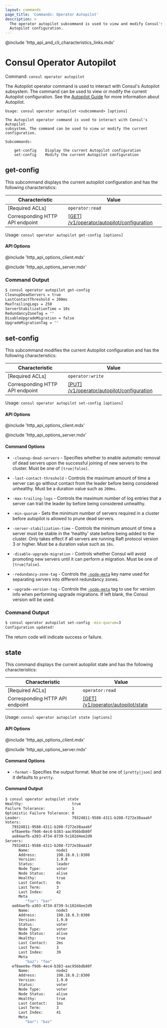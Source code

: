 ```yaml
---
layout: commands
page_title: 'Commands: Operator Autopilot'
description: >
  The operator autopilot subcommand is used to view and modify Consul's
  Autopilot configuration.
---
```


@include 'http_api_and_cli_characteristics_links.mdx'

# Consul Operator Autopilot

Command: `consul operator autopilot`

The Autopilot operator command is used to interact with Consul's Autopilot subsystem. The
command can be used to view or modify the current Autopilot configuration. See the
[Autopilot Guide](https://learn.hashicorp.com/consul/day-2-operations/autopilot) for more information about Autopilot.

```text
Usage: consul operator autopilot <subcommand> [options]

The Autopilot operator command is used to interact with Consul's Autopilot
subsystem. The command can be used to view or modify the current configuration.

Subcommands:

    get-config    Display the current Autopilot configuration
    set-config    Modify the current Autopilot configuration
```

## get-config

This subcommand displays the current autopilot configuration
and has the following characteristics:

| Characteristic | Value |
| -------------- | ----- |
| [Required ACLs] | `operator:read` |
| Corresponding HTTP API endpoint | [\[GET\] /v1/operator/autopilot/configuration](/api-docs/operator/autopilot#read-configuration) |

Usage: `consul operator autopilot get-config [options]`

#### API Options

@include 'http_api_options_client.mdx'

@include 'http_api_options_server.mdx'

### Command Output

```sh
$ consul operator autopilot get-config
CleanupDeadServers = true
LastContactThreshold = 200ms
MaxTrailingLogs = 250
ServerStabilizationTime = 10s
RedundancyZoneTag = ""
DisableUpgradeMigration = false
UpgradeMigrationTag = ""
```

## set-config

This subcommand modifies the current Autopilot configuration
and has the following characteristics:

| Characteristic | Value |
| -------------- | ----- |
| [Required ACLs] | `operator:write` |
| Corresponding HTTP API endpoint | [\[PUT\] /v1/operator/autopilot/configuration](/api-docs/operator/autopilot#update-configuration) |

Usage: `consul operator autopilot set-config [options]`

#### API Options

@include 'http_api_options_client.mdx'

@include 'http_api_options_server.mdx'

#### Command Options

- `-cleanup-dead-servers` - Specifies whether to enable automatic removal of dead servers
  upon the successful joining of new servers to the cluster. Must be one of `[true|false]`.

- `-last-contact-threshold` - Controls the maximum amount of time a server can go without contact
  from the leader before being considered unhealthy. Must be a duration value such as `200ms`.

- `-max-trailing-logs` - Controls the maximum number of log entries that a server can trail
  the leader by before being considered unhealthy.

- `-min-quorum` - Sets the minimum number of servers required in a cluster
  before autopilot is allowed to prune dead servers.

- `-server-stabilization-time` - Controls the minimum amount of time a server must be stable in
  the 'healthy' state before being added to the cluster. Only takes effect if all servers are
  running Raft protocol version 3 or higher. Must be a duration value such as `10s`.

- `-disable-upgrade-migration` <EnterpriseAlert inline /> - Controls whether Consul will avoid promoting
  new servers until it can perform a migration. Must be one of `[true|false]`.

- `-redundancy-zone-tag` <EnterpriseAlert inline /> - Controls the [`-node-meta`](/docs/agent/config/cli-flags#_node_meta)
  key name used for separating servers into different redundancy zones.

- `-upgrade-version-tag` <EnterpriseAlert inline /> - Controls the [`-node-meta`](/docs/agent/config/cli-flags#_node_meta)
  tag to use for version info when performing upgrade migrations. If left blank, the Consul version will be used.

### Command Output

```sh
$ consul operator autopilot set-config -min-quorum=3
Configuration updated!
```

The return code will indicate success or failure.

## state

This command displays the current autopilot state
and has the following characteristics:

| Characteristic | Value |
| -------------- | ----- |
| [Required ACLs] | `operator:read` |
| Corresponding HTTP API endpoint | [\[GET\] /v1/operator/autopilot/state](/api-docs/operator/autopilot#read-the-autopilot-state) |

Usage: `consul operator autopilot state [options]`

#### API Options

@include 'http_api_options_client.mdx'

@include 'http_api_options_server.mdx'

#### Command Options

- `-format` - Specifies the output format. Must be one of `[pretty|json]` and it defaults to `pretty`.

#### Command Output

```sh
$ consul operator autopilot state
Healthy:                      true
Failure Tolerance:            1
Optimistic Failure Tolerance: 0
Leader:                       79324811-9588-4311-b208-f272e38aaabf
Voters:
   79324811-9588-4311-b208-f272e38aaabf
   ef8aee9a-f9d6-4ec4-b383-aac956bdb80f
   ae84aefb-a303-4734-8739-5c102d4ee2d9
Servers:
   79324811-9588-4311-b208-f272e38aaabf
      Name:            node1
      Address:         198.18.0.1:8300
      Version:         1.9.0
      Status:          leader
      Node Type:       voter
      Node Status:     alive
      Healthy:         true
      Last Contact:    0s
      Last Term:       3
      Last Index:      42
      Meta
         "foo": "bar"
   ae84aefb-a303-4734-8739-5c102d4ee2d9
      Name:            node3
      Address:         198.18.0.3:8300
      Version:         1.9.0
      Status:          voter
      Node Type:       voter
      Node Status:     alive
      Healthy:         true
      Last Contact:    2ms
      Last Term:       3
      Last Index:      39
      Meta
         "baz": "foo"
   ef8aee9a-f9d6-4ec4-b383-aac956bdb80f
      Name:            node2
      Address:         198.18.0.2:8300
      Version:         1.9.0
      Status:          voter
      Node Type:       voter
      Node Status:     alive
      Healthy:         true
      Last Contact:    1ms
      Last Term:       3
      Last Index:      41
      Meta
         "bar": "baz"
```
